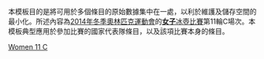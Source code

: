 <noinclude>
本模板目的是將可用於多個條目的原始數據集中在一處，以利於維護及儲存空間的最小化。所述內容為[[2014年冬季奧林匹克運動會]]的[[2014年冬季奧林匹克運動會女子冰壺比賽|'''女子'''冰壺比賽]]第11輪C場次。本模板典型應用於參加比賽的國家代表隊條目，以及該項比賽本身的條目。
</noinclude>{{Curlingbox
| sheet = C {{v|2014 Winter Olympics women's curling draw 11 sheet C}}
| team1 = {{flagIOC|JPN|2014年冬季}}（[[小笠原步]]）{{X}}
|2|0|1|0|2|0|1|0|2|X| |8
| team2 = {{flagIOC|CHN|2014年冬季}}（[[王冰玉]]）
|0|2|0|1|0|1|0|1|0|X| |5
}}<noinclude>
{{2014 Winter Olympics curling convenience template navbox}}
[[Category:2014年冬季奧林匹克運動會冰壺比賽模板|Women 11 C]]
</noinclude>